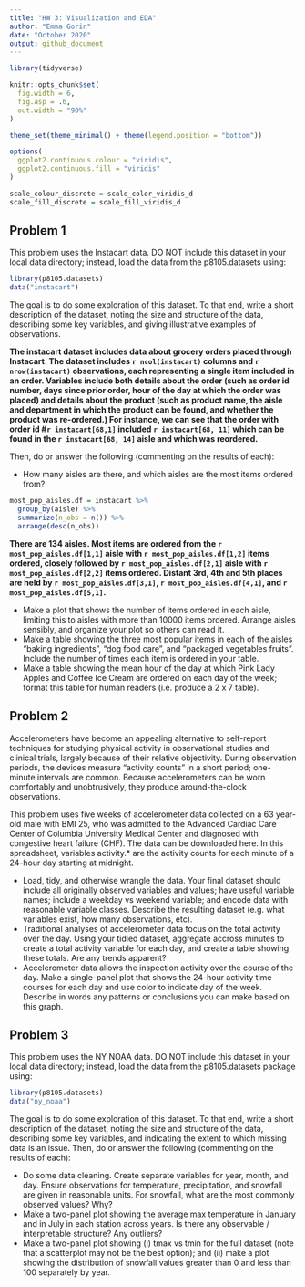 ```yaml
---
title: "HW 3: Visualization and EDA"
author: "Emma Gorin"
date: "October 2020"
output: github_document
---
```


```r
library(tidyverse)

knitr::opts_chunk$set(
  fig.width = 6,
  fig.asp = .6,
  out.width = "90%"
)

theme_set(theme_minimal() + theme(legend.position = "bottom"))

options(
  ggplot2.continuous.colour = "viridis",
  ggplot2.continuous.fill = "viridis"
)

scale_colour_discrete = scale_color_viridis_d
scale_fill_discrete = scale_fill_viridis_d
```

## Problem 1
This problem uses the Instacart data. DO NOT include this dataset in your local data directory; instead, load the data from the p8105.datasets using:

```r
library(p8105.datasets)
data("instacart")
```

The goal is to do some exploration of this dataset. To that end, write a short description of the dataset, noting the size and structure of the data, describing some key variables, and giving illustrative examples of observations. 

**The instacart dataset includes data about grocery orders placed through Instacart. The dataset includes `r ncol(instacart)` columns and `r nrow(instacart)` observations, each representing a single item included in an order. Variables include both details about the order (such as order id number, days since prior order, hour of the day at which the order was placed) and details about the product (such as product name, the aisle and department in which the product can be found, and whether the product was re-ordered.) For instance, we can see that the order with order id #`r instacart[68,1]` included `r instacart[68, 11]` which can be found in the `r instacart[68, 14]` aisle and which was reordered.**

Then, do or answer the following (commenting on the results of each):

* How many aisles are there, and which aisles are the most items ordered from?

```r
most_pop_aisles.df = instacart %>%
  group_by(aisle) %>% 
  summarize(n_obs = n()) %>% 
  arrange(desc(n_obs))
```

**There are 134 aisles. Most items are ordered from the `r most_pop_aisles.df[1,1]` aisle with `r most_pop_aisles.df[1,2]` items ordered, closely followed by `r most_pop_aisles.df[2,1]` aisle with `r most_pop_aisles.df[2,2]` items ordered. Distant 3rd, 4th and 5th places are held by `r most_pop_aisles.df[3,1]`, `r most_pop_aisles.df[4,1]`, and `r most_pop_aisles.df[5,1]`.**

* Make a plot that shows the number of items ordered in each aisle, limiting this to aisles with more than 10000 items ordered. Arrange aisles sensibly, and organize your plot so others can read it.
* Make a table showing the three most popular items in each of the aisles “baking ingredients”, “dog food care”, and “packaged vegetables fruits”. Include the number of times each item is ordered in your table.
* Make a table showing the mean hour of the day at which Pink Lady Apples and Coffee Ice Cream are ordered on each day of the week; format this table for human readers (i.e. produce a 2 x 7 table).

## Problem 2
Accelerometers have become an appealing alternative to self-report techniques for studying physical activity in observational studies and clinical trials, largely because of their relative objectivity. During observation periods, the devices measure “activity counts” in a short period; one-minute intervals are common. Because accelerometers can be worn comfortably and unobtrusively, they produce around-the-clock observations.

This problem uses five weeks of accelerometer data collected on a 63 year-old male with BMI 25, who was admitted to the Advanced Cardiac Care Center of Columbia University Medical Center and diagnosed with congestive heart failure (CHF). The data can be downloaded here. In this spreadsheet, variables activity.* are the activity counts for each minute of a 24-hour day starting at midnight.

* Load, tidy, and otherwise wrangle the data. Your final dataset should include all originally observed variables and values; have useful variable names; include a weekday vs weekend variable; and encode data with reasonable variable classes. Describe the resulting dataset (e.g. what variables exist, how many observations, etc).
* Traditional analyses of accelerometer data focus on the total activity over the day. Using your tidied dataset, aggregate accross minutes to create a total activity variable for each day, and create a table showing these totals. Are any trends apparent?
* Accelerometer data allows the inspection activity over the course of the day. Make a single-panel plot that shows the 24-hour activity time courses for each day and use color to indicate day of the week. Describe in words any patterns or conclusions you can make based on this graph.

## Problem 3

This problem uses the NY NOAA data. DO NOT include this dataset in your local data directory; instead, load the data from the p8105.datasets package using:

```r
library(p8105.datasets)
data("ny_noaa")
```

The goal is to do some exploration of this dataset. To that end, write a short description of the dataset, noting the size and structure of the data, describing some key variables, and indicating the extent to which missing data is an issue. Then, do or answer the following (commenting on the results of each):

* Do some data cleaning. Create separate variables for year, month, and day. Ensure observations for temperature, precipitation, and snowfall are given in reasonable units. For snowfall, what are the most commonly observed values? Why?
* Make a two-panel plot showing the average max temperature in January and in July in each station across years. Is there any observable / interpretable structure? Any outliers?
* Make a two-panel plot showing (i) tmax vs tmin for the full dataset (note that a scatterplot may not be the best option); and (ii) make a plot showing the distribution of snowfall values greater than 0 and less than 100 separately by year.




